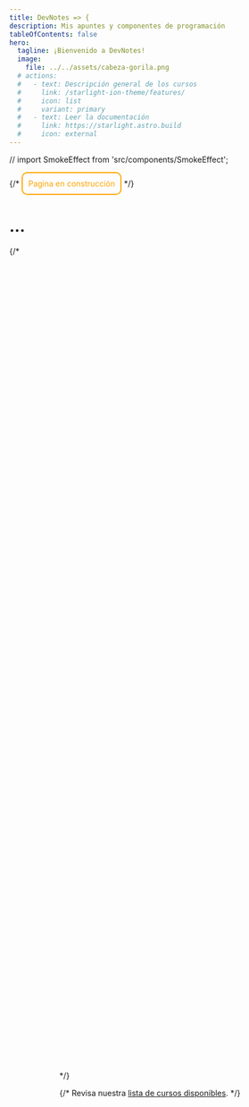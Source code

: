 ```yaml
---
title: DevNotes => {
description: Mis apuntes y componentes de programación
tableOfContents: false
hero:
  tagline: ¡Bienvenido a DevNotes!
  image:
    file: ../../assets/cabeza-gorila.png
  # actions:
  #   - text: Descripción general de los cursos
  #     link: /starlight-ion-theme/features/
  #     icon: list
  #     variant: primary
  #   - text: Leer la documentación
  #     link: https://starlight.astro.build
  #     icon: external
---
```


// import SmokeEffect from 'src/components/SmokeEffect';

{/* <span style="display: inline-block; padding: 10px; border: 2px solid orange; border-radius: 10px; color: orange;">
  Pagina en construcción
</span> */}
<h1> ...</h1>
  <SmokeBackground/>
{/* <SmokeEffect client:load style="position: fixed;
    top: 50%;
    left: 50%;
    transform: translate(-50%, -50%);
    z-index: -1;"/> */}

{/* <CardGrid stagger>
	<Card title="Explora" icon="obrero">
		Revisa nuestra [lista de cursos disponibles](lista#).
	</Card>
</CardGrid> */}


